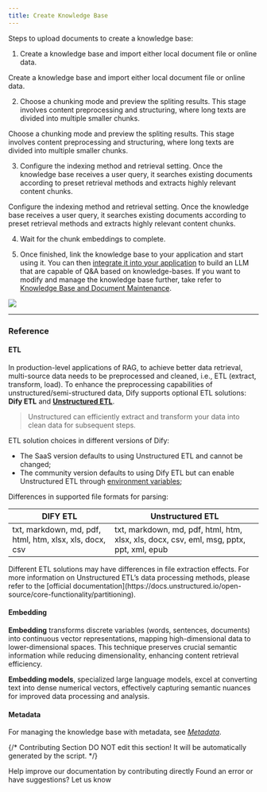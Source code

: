 ```yaml
---
title: Create Knowledge Base
---
```


Steps to upload documents to create a knowledge base:

1. Create a knowledge base and import either local document file or online data.

<Card title="Import text data" icon="link" href=".././import-content-data">
Create a knowledge base and import either local document file or online data.
</Card>

2. Choose a chunking mode and preview the spliting results. This stage involves content preprocessing and structuring, where long texts are divided into multiple smaller chunks.

<Card title="Choose a hunk mode" icon="link" href=".././chunking-and-cleaning-text">
Choose a chunking mode and preview the spliting results. This stage involves content preprocessing and structuring, where long texts are divided into multiple smaller chunks.
</Card>

3. Configure the indexing method and retrieval setting. Once the knowledge base receives a user query, it searches existing documents according to preset retrieval methods and extracts highly relevant content chunks.

<Card title="Select the indexing method and retrieval setting" icon="link" href=".././setting-indexing-methods">
    Configure the indexing method and retrieval setting. Once the knowledge base receives a user query, it searches existing documents according to preset retrieval methods and extracts highly relevant content chunks.
</Card>

4. Wait for the chunk embeddings to complete.

5. Once finished, link the knowledge base to your application and start using it. You can then [integrate it into your application](../integrate-knowledge-within-application) to build an LLM that are capable of Q\&A based on knowledge-bases. If you want to modify and manage the knowledge base further, take refer to [Knowledge Base and Document Maintenance]([knowledge-and-documents-maintenance](/en/guides/knowledge-base/knowledge-and-documents-maintenance)).

![](https://assets-docs.dify.ai/2024/12/a3362a1cd384cb2b539c9858de555518.png)

***

### Reference

#### ETL

In production-level applications of RAG, to achieve better data retrieval, multi-source data needs to be preprocessed and cleaned, i.e., ETL (extract, transform, load). To enhance the preprocessing capabilities of unstructured/semi-structured data, Dify supports optional ETL solutions: **Dify ETL** and [**Unstructured ETL**](https://unstructured.io/).

> Unstructured can efficiently extract and transform your data into clean data for subsequent steps.

ETL solution choices in different versions of Dify:

* The SaaS version defaults to using Unstructured ETL and cannot be changed;
* The community version defaults to using Dify ETL but can enable Unstructured ETL through [environment variables](/en/getting-started/install-self-hosted/environments#zhi-shi-ku-pei-zhi);

Differences in supported file formats for parsing:

| DIFY ETL                                                | Unstructured ETL                                                                        |
| ------------------------------------------------------- | --------------------------------------------------------------------------------------- |
| txt, markdown, md, pdf, html, htm, xlsx, xls, docx, csv | txt, markdown, md, pdf, html, htm, xlsx, xls, docx, csv, eml, msg, pptx, ppt, xml, epub |

<Info>
    Different ETL solutions may have differences in file extraction effects. For more information on Unstructured ETL’s data processing methods, please refer to the [official documentation](https://docs.unstructured.io/open-source/core-functionality/partitioning).
</Info>

#### **Embedding**

**Embedding** transforms discrete variables (words, sentences, documents) into continuous vector representations, mapping high-dimensional data to lower-dimensional spaces. This technique preserves crucial semantic information while reducing dimensionality, enhancing content retrieval efficiency.

**Embedding models**, specialized large language models, excel at converting text into dense numerical vectors, effectively capturing semantic nuances for improved data processing and analysis.

#### **Metadata**

For managing the knowledge base with metadata, see *[Metadata](../metadata)*.

{/*
Contributing Section
DO NOT edit this section!
It will be automatically generated by the script.
*/}

<CardGroup cols="2">
    <Card
        title="Edit this page"
        icon="pen-to-square"
        href="https://github.com/langgenius/dify-docs-mintlify/edit/main/en/guides/knowledge-base/knowledge-base-creation/introduction.mdx"
    >
        Help improve our documentation by contributing directly
    </Card>
    <Card
        title="Report an issue"
        icon="github"
        href="https://github.com/langgenius/dify-docs-mintlify/issues/new?title=Documentation%20Issue%3A%20duct&body=%23%23%20Issue%20Description%0A%3C%21--%20Please%20briefly%20describe%20the%20issue%20you%20found%20--%3E%0A%0A%23%23%20Page%20Link%0Ahttps%3A%2F%2Fgithub.com%2Flanggenius%2Fdify-docs-mintlify%2Fblob%2Fmain%2Fen/guides/knowledge-base/knowledge-base-creation%2Fintroduction.mdx%0A%0A%23%23%20Suggested%20Changes%0A%3C%21--%20If%20you%20have%20specific%20suggestions%20for%20changes%2C%20please%20describe%20them%20here%20--%3E%0A%0A%3C%21--%20Thank%20you%20for%20helping%20improve%20our%20documentation%21%20--%3E"
    >
        Found an error or have suggestions? Let us know
    </Card>
</CardGroup>
